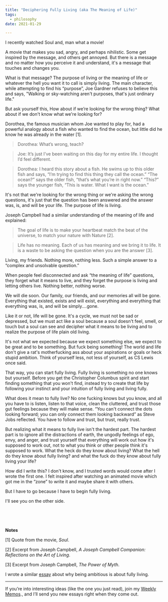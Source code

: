 ```yaml
---
title: "Deciphering Fully Living (aka The Meaning of Life)"
tags:
  - philosophy
date: 2021-01-29

---
```

I recently watched Soul and, man what a movie!

A movie that makes you sad, angry, and perhaps nihilistic. Some get inspired by the message, and others get annoyed. But there is a message and no matter how you perceive it and understand, it's a message that touches and changes you.

What is that message? The purpose of living or the meaning of life or whatever the hell you want it to call is simply living. The main character, while attempting to find his “purpose”, Joe Gardner refuses to believe this and says, "Walking or sky-watching aren't purposes, that's just ordinary life." 

But ask yourself this, How about if we’re looking for the wrong thing? What about if we don't know what we're looking for?

Dorothea, the famous musician whom Joe wanted to play for, had a powerful analogy about a fish who wanted to find the ocean, but little did he know he was already in the water [1]. 

> Dorothea: What’s wrong, teach?

> Joe: It’s just I’ve been waiting on this day for my entire life. I thought I’d feel different.

> Dorothea: I heard this story about a fish. He swims up to this older fish and says, “I’m trying to find this thing they call the ocean.” “The ocean?” says the older fish, “that’s what you’re in right now.” “This?” says the younger fish, “This is water. What I want is the ocean.”

It's not that we're looking for the wrong thing or we're asking the wrong questions, it's just that the question has been answered and the answer was, is, and will be your life. The purpose of life is living. 

Joseph Campbell had a similar understanding of the meaning of life and explained:

> The goal of life is to make your heartbeat match the beat of the universe, to match your nature with Nature [2].

> Life has no meaning. Each of us has meaning and we bring it to life. It is a waste to be asking the question when you are the answer [3].

Living, my friends. Nothing more, nothing less. Such a simple answer to a “complex and unsolvable question.” 

When people feel disconnected and ask “the meaning of life” questions, they forget what it means to live, and they forget the purpose is living and letting others live. Nothing better, nothing worse.

We will die soon. Our family, our friends, and our memories all will be gone. Everything that existed, exists and will exist, everything and everything that everything was, is, and will be simply....gone. 

Like it or not, life will be gone. It's a cycle, we must not be sad or depressed, but we must act like a soul because a soul doesn't feel, smell, or touch but a soul can see and decipher what it means to be living and to realize the purpose of life plain old living.

It's not what we expected because we expect something else, we expect to be great and to be something. But fuck being something! The world and life don't give a rat's motherfucking ass about your aspirations or goals or heck stupid ambition. Think of yourself less, not less of yourself, as CS Lewis once said. 

That way, you can start fully living. Fully living is something no one knows but yourself. Before you get the Christopher Columbus spirit and start finding something that you won't find, instead try to create that life by following your instinct and your intuition of fully living and living fully. 

What does it mean to fully live? No one fucking knows but you know, and all you have to is listen, listen to that voice, clean the cluttered, and trust those gut feelings because they will make sense. “You can't connect the dots looking forward; you can only connect them looking backward” as Steve Jobs reflected. You have to follow and trust, but trust, really trust.

But realizing what it means to fully live isn't the hardest part. The hardest part is to ignore all the distractions of earth, the ungodly feelings of ego, envy, and anger, and trust yourself that everything will work out how it's supposed to work out, not to what you think or other people think it's supposed to work. What the heck do they know about living? What the hell do they know about fully living? and what the fuck do they know about fully living your life?

How did I write this? I don't know, and I trusted words would come after I wrote the first one. I felt inspired after watching an animated movie which got me in the “zone” to write it and maybe share it with others. 

But I have to go because I have to begin fully living. 

I'll see you on the other side. 








<p>&nbsp;  </p>
<p>&nbsp;  </p>

**Notes**

[1] Quote from the movie, *Soul*.

[2] Excerpt from Joseph Campbell, *A Joseph Campbell Companion: Reflections on the Art of Living*.

[3] Excerpt from Joseph Campbell, *The Power of Myth*.

I wrote a similar [essay](https://www.juandavidcampolargo.com/blog/ambition) about why being ambitious is about fully living. 

---
If you’re into interesting ideas (like the one you just read), join my <a href="https://juandavidcampolargo.substack.com/" target="_blank">Weekly Memos</a>., and I’ll send you new essays right when they come out. 

